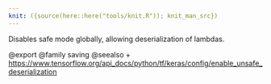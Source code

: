 ```yaml
---
knit: ({source(here::here("tools/knit.R")); knit_man_src})
---
```

Disables safe mode globally, allowing deserialization of lambdas.

@export
@family saving
@seealso
+ <https://www.tensorflow.org/api_docs/python/tf/keras/config/enable_unsafe_deserialization>
